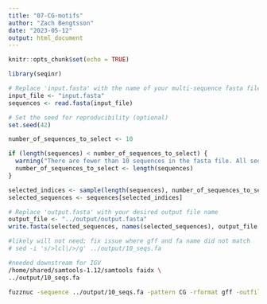 ```yaml
---
title: "07-CG-motifs"
author: "Zach Bengtsson"
date: "2023-05-12"
output: html_document
---
```


```r
knitr::opts_chunk$set(echo = TRUE)
```


```r
library(seqinr)

# Replace 'input.fasta' with the name of your multi-sequence fasta file
input_file <- "input.fasta"
sequences <- read.fasta(input_file)

```


```r
# Set the seed for reproducibility (optional)
set.seed(42)

number_of_sequences_to_select <- 10

if (length(sequences) < number_of_sequences_to_select) {
  warning("There are fewer than 10 sequences in the fasta file. All sequences will be selected.")
  number_of_sequences_to_select <- length(sequences)
}

selected_indices <- sample(length(sequences), number_of_sequences_to_select)
selected_sequences <- sequences[selected_indices]

```


```r
# Replace 'output.fasta' with your desired output file name
output_file <- "../output/output.fasta"
write.fasta(selected_sequences, names(selected_sequences), output_file, open = "w")
```


```bash
#likely will not need; fix issue where gff and fa name did not match
# sed -i 's/>lcl|/>/g' ../output/10_seqs.fa
```


```bash
#needed downstream for IGV
/home/shared/samtools-1.12/samtools faidx \
../output/10_seqs.fa
```


```bash
fuzznuc -sequence ../output/10_seqs.fa -pattern CG -rformat gff -outfile ../output/CGoutput.gff
```